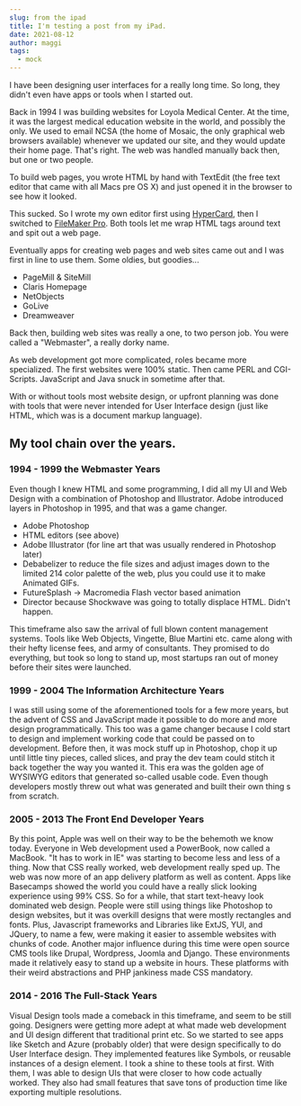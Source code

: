 ```yaml
---
slug: from the ipad
title: I'm testing a post from my iPad.
date: 2021-08-12
author: maggi
tags:
  - mock
---
```

I have been designing user interfaces for a really long time. So long, they didn't even have apps or tools when I started out. 

Back in 1994 I was building websites for Loyola Medical Center. At the time, it was the largest medical education website in the world, and possibly the only. We used to email NCSA (the home of Mosaic, the only graphical web browsers available) whenever we updated our site, and they would update their home page. That's right. The web was handled manually back then, but one or two people.

To build web pages, you wrote HTML by hand with TextEdit (the free text editor that came with all Macs pre OS X) and just opened it in the browser to see how it looked. 

This sucked. So I wrote my own editor first using [HyperCard](https://en.wikipedia.org/wiki/HyperCard), then I switched to [FileMaker Pro](https://en.wikipedia.org/wiki/FileMaker). Both tools let me wrap HTML tags around text and spit out a web page. 

Eventually apps for creating web pages and web sites came out and I was first in line to use them. Some oldies, but goodies...
- PageMill & SiteMill
- Claris Homepage
- NetObjects
- GoLive
- Dreamweaver

Back then, building web sites was really a one, to two person job. You were called a "Webmaster", a really dorky name. 

As web development got more complicated, roles became more specialized. The first websites were 100% static. Then came PERL and CGI-Scripts. JavaScript and Java snuck in sometime after that. 

With or without tools most website design, or upfront planning was done with tools that were never intended for User Interface design (just like HTML, which was is a document markup language). 

## My tool chain over the years.

### 1994 - 1999 the Webmaster Years
Even though I knew HTML and some programming, I did all my UI and Web Design with a combination of Photoshop and Illustrator. Adobe introduced layers in Photoshop in 1995, and that was a game changer. 
- Adobe Photoshop
- HTML editors (see above)
- Adobe Illustrator (for line art that was usually rendered in Photoshop later)
- Debabelizer to reduce the file sizes and adjust images down to the limited 214 color palette of the web, plus you could use it to make Animated GIFs.
- FutureSplash -> Macromedia Flash vector based animation
- Director because Shockwave was going to totally displace HTML. Didn't happen.

This timeframe also saw the arrival of full blown content management systems. Tools like Web Objects, Vingette, Blue Martini etc. came along with their hefty license fees, and army of consultants. They promised to do everything, but took so long to stand up, most startups ran out of money before their sites were launched. 

### 1999 - 2004 The Information Architecture Years
I was still using some of the aforementioned tools for a few more years, but the advent of CSS and JavaScript made it possible to do more and more design programmatically. This too was a game changer because I cold start to design and implement working code that could be passed on to development. Before then, it was mock stuff up in Photoshop, chop it up until little tiny pieces, called slices, and pray the dev team could stitch it back together the way you wanted it. This era was the golden age of WYSIWYG editors that generated so-called usable code. Even though developers mostly threw out what was generated and built their own thing s from scratch. 

### 2005 - 2013 The Front End Developer Years
By this point, Apple was well on their way to be the behemoth we know today. Everyone in Web development used a PowerBook, now called a MacBook. "It has to work in IE" was starting to become less and less of a thing. Now that CSS really worked, web development really sped up. The web was now more of an app delivery platform as well as content. Apps like Basecamps showed the world you could have a really slick looking experience using 99% CSS. So for a while, that start text-heavy look dominated web design. People were still using things like Photoshop to design websites, but it was overkill designs that were mostly rectangles and fonts. Plus, Javascript frameworks and Libraries like ExtJS, YUI, and JQuery, to name a few, were making it easier to assemble websites with chunks of code. Another major influence during this time were open source CMS tools like Drupal, Wordpress, Joomla and Django. These environments made it relatively easy to stand up a website in hours. These platforms with their weird abstractions and PHP jankiness made CSS mandatory. 

### 2014 - 2016 The Full-Stack Years
Visual Design tools made a comeback in this timeframe, and seem to be still going. Designers were getting more adept at what made web development and UI design different that traditional print etc. So we started to see apps like Sketch and Azure (probably older) that were design specifically to do User Interface design. They implemented features like Symbols, or reusable instances of a design element. I took a shine to these tools at first. With them, I was able to design UIs that were closer to how code actually worked. They also had small features that save tons of production time like exporting multiple resolutions. 
